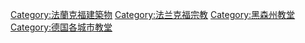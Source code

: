 {{Commonscat|Churches in Frankfurt am Main}}

[[Category:法蘭克福建築物|Category:法蘭克福建築物]]
[[Category:法兰克福宗教|Category:法兰克福宗教]]
[[Category:黑森州教堂|Category:黑森州教堂]]
[[Category:德国各城市教堂|Category:德国各城市教堂]]